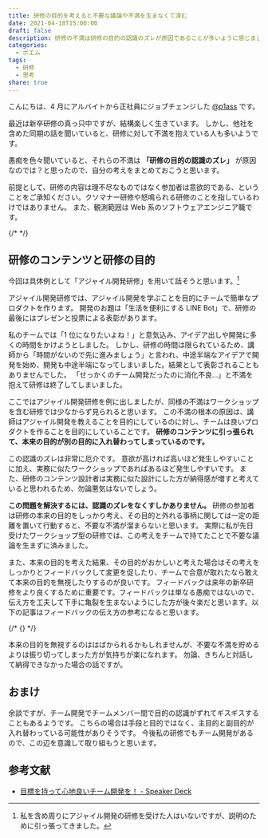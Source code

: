 ```yaml
---
title: 研修の目的を考えると不要な議論や不満を生まなくて済む
date: 2021-04-18T15:00:00
draft: false
description: 研修の不満は研修の目的の認識のズレが原因であることが多いように感じました。研修の目的が何であるかと考えると、自然と不満の原因や解決策が見えてくると思います。
categories:
  - ポエム
tags:
  - 研修
  - 思考
share: true
---
```


こんにちは、4 月にアルバイトから正社員にジョブチェンジした [@p1ass](https://twitter.com/p1ass) です。

最近は新卒研修の真っ只中ですが、結構楽しく生きています。
しかし、他社を含めた同期の話を聞いていると、研修に対して不満を抱えている人も多いようです。

愚痴を色々聞いていると、それらの不満は **「研修の目的の認識のズレ」** が原因なのでは？と思ったので、自分の考えをまとめておこうと思います。

前提として、研修の内容は理不尽なものではなく参加者は意欲的である、ということをご承知ください。クソマナー研修や怒鳴られる研修のことを指しているわけではありません。
また、観測範囲は Web 系のソフトウェアエンジニア職です。

{/* <!--more--> */}

## 研修のコンテンツと研修の目的

今回は具体例として「アジャイル開発研修」を用いて話そうと思います。[^アジャイル]

アジャイル開発研修では、アジャイル開発を学ぶことを目的にチームで簡単なプロダクトを作ります。
開発のお題は「生活を便利にする LINE Bot」で、研修の最後にはプレゼンと投票による表彰があります。

[^アジャイル]: 私を含め周りにアジャイル開発の研修を受けた人はいないですが、説明のために引っ張ってきました。

私のチームでは「1 位になりたいよね！」と意気込み、アイデア出しや開発に多くの時間をかけようとしました。
しかし、研修の時間は限られているため、講師から「時間がないので先に進みましょう」と言われ、中途半端なアイデアで開発を始め、開発も中途半端になってしまいました。結果として表彰されることもありませんでした。
「せっかくのチーム開発だったのに消化不良...」と不満を抱えて研修は終了してしまいました。

ここではアジャイル開発研修を例に出しましたが、同様の不満はワークショップを含む研修では少なからず見られると思います。
この不満の根本の原因は、講師はアジャイル開発を教えることを目的にしているのに対し、チームは良いプロダクトを作ることを目的にしていることです。
**研修のコンテンツに引っ張られて、本来の目的が別の目的に入れ替わってしまっているのです。**

この認識のズレは非常に厄介です。
意欲が高ければ高いほど発生しやすいことに加え、実務に似たワークショップであればあるほど発生しやすいです。
また、研修のコンテンツ設計者は実務に似た設計にした方が納得感が増すと考えていると思われるため、勿論悪気はないでしょう。

**この問題を解決するには、認識のズレをなくすしかありません。**
研修の参加者は研修の本来の目的をしっかり考え、その目的と外れる事柄に関しては一定の距離を置いて行動すると、不要な不満が溜まらないと思います。
実際に私が先日受けたワークショップ型の研修では、この考えをチームで持てたことで不要な議論を生まずに済みました。

また、本来の目的を考えた結果、その目的がおかしいと考えた場合はその考えをしっかりとフィードバックして変更を促したり、チームで合意が取れたなら敢えて本来の目的を無視したりするのが良いです。
フィードバックは来年の新卒研修をより良くするために重要です。フィードバックは単なる愚痴ではないので、伝え方を工夫して下手に亀裂を生まないようにした方が後々楽だと思います。以下の記事はフィードバックの伝え方の参考になると思います。

{/* {<ex-link url="https://konifar.hatenablog.com/entry/2017/08/30/113515" >} */}

本来の目的を無視するのははばかられるかもしれませんが、不要な不満を貯めるよりは振り切ってしまった方が気持ちが楽になれます。
勿論、きちんと対話して納得できなかった場合の話ですが。

## おまけ

余談ですが、チーム開発でチームメンバー間で目的の認識がずれてギスギスすることもあるようです。
こちらの場合は手段と目的ではなく、主目的と副目的が入れ替わっている可能性がありそうです。
今後私の研修でもチーム開発があるので、この辺を意識して取り組もうと思います。

## 参考文献

- [目標を持って心地良いチーム開発を！ - Speaker Deck](https://speakerdeck.com/dena_tech/mu-biao-wochi-tutexin-di-liang-itimukai-fa-wo)
